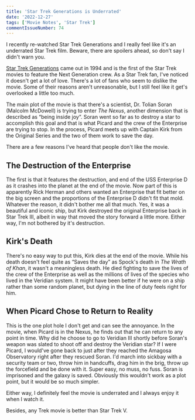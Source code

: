 ```yaml
---
title: 'Star Trek Generations is Underrated'
date: '2022-12-27'
tags: ['Movie Notes', 'Star Trek']
commentIssueNumber: 74
---
```


I recently re-watched Star Trek Generations and I really feel like it's an underrated Star Trek film. Beware, there are spoilers ahead, so don't say I didn't warn you.

<PostImage
    src="/images/posts/2022-12-27-star-trek-generations-is-underrated/generations.jpg"
    alt="A poster for Star Trek Generations featuring the images of Kirk and Picard with the Enterprise D"
    width={1200}
    height={779}
    centered
    shadowed
    priority
/>

[Star Trek Generations](https://www.imdb.com/title/tt0111280/) came out in 1994 and is the first of the Star Trek movies to feature the Next Generation crew. As a Star Trek fan, I've noticed it doesn't get a lot of love. There's a lot of fans who seem to dislike the movie. Some of their reasons aren't unreasonable, but I still feel like it get's overlooked a little too much.

The main plot of the movie is that there's a scientist, Dr. Tolian Soran (Malcolm McDowell) is trying to enter *The Nexus*, another dimension that is described as “being inside joy”. Soran went so far as to destroy a star to accomplish this goal and that is what Picard and the crew of the Enterprise are trying to stop. In the process, Picard meets up with Captain Kirk from the Original Series and the two of them work to save the day.

There are a few reasons I've heard that people don't like the movie.

## The Destruction of the Enterprise

The first is that it features the destruction, and end of the USS Enterprise D as it crashes into the planet at the end of the movie. Now part of this is apparently Rick Herman and others wanted an Enterprise that fit better on the big screen and the proportions of the Enterprise D didn't fit that mold. Whatever the reason, it didn't bother me all that much. Yes, it was a beautiful and iconic ship, but Kirk destroyed the original Enterprise back in Star Trek III, albeit in way that moved the story forward a little more. Either way, I'm not bothered by it's destruction.

## Kirk's Death

There's no easy way to put this, Kirk dies at the end of the movie. While his death doesn't feel quite as “Saves the day” as Spock's death in *The Wrath of Khan*, it wasn't a meaningless death. He died fighting to save the lives of the crew of the Enterprise as well as the millions of lives of the species who lived in the Veridian system. It might have been better if he were on a ship rather than some random planet, but dying in the line of duty feels right for him.

## When Picard Chose to Return to Reality

This is the one plot hole I don't get and can see the annoyance. In the movie, when Picard is in the Nexus, he finds out that he can return to any point in time. Why did he choose to go to Veridian III shortly before Soran's weapon was slated to shoot off and destroy the Veridian star? If I were Picard, I would've gone back to just after they reached the Amagosa Observatory right after they rescued Soran. I'd march into sickbay with a security team or two, throw him in handcuffs, drag him in the brig, throw up the forcefield and be done with it. Super easy, no muss, no fuss. Soran is imprisoned and the galaxy is saved. Obviously this wouldn't work as a plot point, but it would be so much simpler.

Either way, I definitely feel the movie is underrated and I always enjoy it when I watch it.

Besides, any Trek movie is better than Star Trek V.

